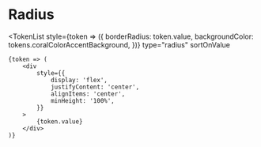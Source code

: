 
<Meta title="Design Tokens/Radius" />

# Radius

<Divider />

<TokenList
	style={token => ({
		borderRadius: token.value,
		backgroundColor: tokens.coralColorAccentBackground,
	})}
	type="radius"
	sortOnValue
>
	{token => (
		<div
			style={{
				display: 'flex',
				justifyContent: 'center',
				alignItems: 'center',
				minHeight: '100%',
			}}
		>
			{token.value}
		</div>
	)}
</TokenList>
